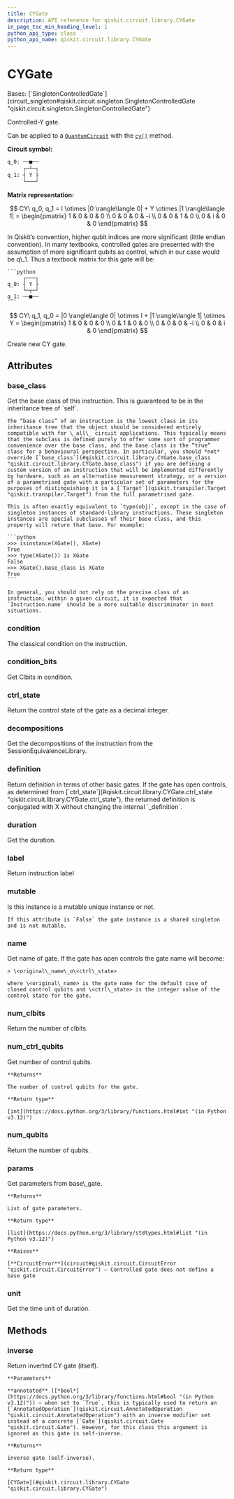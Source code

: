 ```yaml
---
title: CYGate
description: API reference for qiskit.circuit.library.CYGate
in_page_toc_min_heading_level: 1
python_api_type: class
python_api_name: qiskit.circuit.library.CYGate
---
```


# CYGate

<Class id="qiskit.circuit.library.CYGate" isDedicatedPage={true} github="https://github.com/Qiskit/qiskit/tree/main/qiskit/circuit/library/standard_gates/y.py#L143-L256" signature="qiskit.circuit.library.CYGate(*args, _force_mutable=False, **kwargs)">
  Bases: [`SingletonControlledGate`](circuit_singleton#qiskit.circuit.singleton.SingletonControlledGate "qiskit.circuit.singleton.SingletonControlledGate")

  Controlled-Y gate.

  Can be applied to a [`QuantumCircuit`](qiskit.circuit.QuantumCircuit "qiskit.circuit.QuantumCircuit") with the [`cy()`](qiskit.circuit.QuantumCircuit#cy "qiskit.circuit.QuantumCircuit.cy") method.

  **Circuit symbol:**

  ```python
  q_0: ──■──
       ┌─┴─┐
  q_1: ┤ Y ├
       └───┘
  ```

  **Matrix representation:**

$$
CY\ q_0, q_1 =
I \otimes |0 \rangle\langle 0| + Y \otimes |1 \rangle\langle 1|  =
\begin{pmatrix}
1 & 0 & 0 & 0 \\
0 & 0 & 0 & -i \\
0 & 0 & 1 & 0 \\
0 & i & 0 & 0
\end{pmatrix}
$$

  <Admonition title="Note" type="note">
    In Qiskit’s convention, higher qubit indices are more significant (little endian convention). In many textbooks, controlled gates are presented with the assumption of more significant qubits as control, which in our case would be q\_1. Thus a textbook matrix for this gate will be:

    ```python
         ┌───┐
    q_0: ┤ Y ├
         └─┬─┘
    q_1: ──■──
    ```

$$
CY\ q_1, q_0 =
|0 \rangle\langle 0| \otimes I + |1 \rangle\langle 1| \otimes Y =
\begin{pmatrix}
1 & 0 & 0 & 0 \\
0 & 1 & 0 & 0 \\
0 & 0 & 0 & -i \\
0 & 0 & i & 0
\end{pmatrix}
$$
  </Admonition>

  Create new CY gate.

  ## Attributes

  ### base\_class

  <Attribute id="qiskit.circuit.library.CYGate.base_class" name="base_class">
    Get the base class of this instruction. This is guaranteed to be in the inheritance tree of `self`.

    The “base class” of an instruction is the lowest class in its inheritance tree that the object should be considered entirely compatible with for \_all\_ circuit applications. This typically means that the subclass is defined purely to offer some sort of programmer convenience over the base class, and the base class is the “true” class for a behavioural perspective. In particular, you should *not* override [`base_class`](#qiskit.circuit.library.CYGate.base_class "qiskit.circuit.library.CYGate.base_class") if you are defining a custom version of an instruction that will be implemented differently by hardware, such as an alternative measurement strategy, or a version of a parametrised gate with a particular set of parameters for the purposes of distinguishing it in a [`Target`](qiskit.transpiler.Target "qiskit.transpiler.Target") from the full parametrised gate.

    This is often exactly equivalent to `type(obj)`, except in the case of singleton instances of standard-library instructions. These singleton instances are special subclasses of their base class, and this property will return that base. For example:

    ```python
    >>> isinstance(XGate(), XGate)
    True
    >>> type(XGate()) is XGate
    False
    >>> XGate().base_class is XGate
    True
    ```

    In general, you should not rely on the precise class of an instruction; within a given circuit, it is expected that `Instruction.name` should be a more suitable discriminator in most situations.
  </Attribute>

  ### condition

  <Attribute id="qiskit.circuit.library.CYGate.condition" name="condition">
    The classical condition on the instruction.
  </Attribute>

  ### condition\_bits

  <Attribute id="qiskit.circuit.library.CYGate.condition_bits" name="condition_bits">
    Get Clbits in condition.
  </Attribute>

  ### ctrl\_state

  <Attribute id="qiskit.circuit.library.CYGate.ctrl_state" name="ctrl_state">
    Return the control state of the gate as a decimal integer.
  </Attribute>

  ### decompositions

  <Attribute id="qiskit.circuit.library.CYGate.decompositions" name="decompositions">
    Get the decompositions of the instruction from the SessionEquivalenceLibrary.
  </Attribute>

  ### definition

  <Attribute id="qiskit.circuit.library.CYGate.definition" name="definition">
    Return definition in terms of other basic gates. If the gate has open controls, as determined from [`ctrl_state`](#qiskit.circuit.library.CYGate.ctrl_state "qiskit.circuit.library.CYGate.ctrl_state"), the returned definition is conjugated with X without changing the internal `_definition`.
  </Attribute>

  ### duration

  <Attribute id="qiskit.circuit.library.CYGate.duration" name="duration">
    Get the duration.
  </Attribute>

  ### label

  <Attribute id="qiskit.circuit.library.CYGate.label" name="label">
    Return instruction label
  </Attribute>

  ### mutable

  <Attribute id="qiskit.circuit.library.CYGate.mutable" name="mutable">
    Is this instance is a mutable unique instance or not.

    If this attribute is `False` the gate instance is a shared singleton and is not mutable.
  </Attribute>

  ### name

  <Attribute id="qiskit.circuit.library.CYGate.name" name="name">
    Get name of gate. If the gate has open controls the gate name will become:

    > \<original\_name\_o\<ctrl\_state>

    where \<original\_name> is the gate name for the default case of closed control qubits and \<ctrl\_state> is the integer value of the control state for the gate.
  </Attribute>

  ### num\_clbits

  <Attribute id="qiskit.circuit.library.CYGate.num_clbits" name="num_clbits">
    Return the number of clbits.
  </Attribute>

  ### num\_ctrl\_qubits

  <Attribute id="qiskit.circuit.library.CYGate.num_ctrl_qubits" name="num_ctrl_qubits">
    Get number of control qubits.

    **Returns**

    The number of control qubits for the gate.

    **Return type**

    [int](https://docs.python.org/3/library/functions.html#int "(in Python v3.12)")
  </Attribute>

  ### num\_qubits

  <Attribute id="qiskit.circuit.library.CYGate.num_qubits" name="num_qubits">
    Return the number of qubits.
  </Attribute>

  ### params

  <Attribute id="qiskit.circuit.library.CYGate.params" name="params">
    Get parameters from base\_gate.

    **Returns**

    List of gate parameters.

    **Return type**

    [list](https://docs.python.org/3/library/stdtypes.html#list "(in Python v3.12)")

    **Raises**

    [**CircuitError**](circuit#qiskit.circuit.CircuitError "qiskit.circuit.CircuitError") – Controlled gate does not define a base gate
  </Attribute>

  ### unit

  <Attribute id="qiskit.circuit.library.CYGate.unit" name="unit">
    Get the time unit of duration.
  </Attribute>

  ## Methods

  ### inverse

  <Function id="qiskit.circuit.library.CYGate.inverse" name="inverse" github="https://github.com/Qiskit/qiskit/tree/main/qiskit/circuit/library/standard_gates/y.py#L241-L253" signature="inverse(annotated=False)">
    Return inverted CY gate (itself).

    **Parameters**

    **annotated** ([*bool*](https://docs.python.org/3/library/functions.html#bool "(in Python v3.12)")) – when set to `True`, this is typically used to return an [`AnnotatedOperation`](qiskit.circuit.AnnotatedOperation "qiskit.circuit.AnnotatedOperation") with an inverse modifier set instead of a concrete [`Gate`](qiskit.circuit.Gate "qiskit.circuit.Gate"). However, for this class this argument is ignored as this gate is self-inverse.

    **Returns**

    inverse gate (self-inverse).

    **Return type**

    [CYGate](#qiskit.circuit.library.CYGate "qiskit.circuit.library.CYGate")
  </Function>
</Class>

